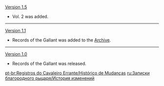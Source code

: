 {{Change History/Header}}
[[Version 1.5]]
*Vol. 2 was added.
----
[[Version 1.1]]
*Records of the Gallant was added to the [[Archive]].
----
[[Version 1.0]]
*Records of the Gallant was released.
<noinclude>


[[pt-br:Registros do Cavaleiro Errante/Histórico de Mudanças]]
[[ru:Записки благородного рыцаря/История изменений]]
</noinclude>